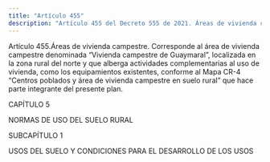 ```yaml
---
title: "Artículo 455"
description: "Artículo 455 del Decreto 555 de 2021. Áreas de vivienda campestre."
---
```


Artículo 455.Áreas de vivienda campestre. Corresponde al área de vivienda campestre denominada “Vivienda campestre de Guaymaral”, localizada en la zona rural del norte y que alberga actividades complementarias al uso de vivienda, como los equipamientos existentes, conforme al Mapa CR-4 “Centros poblados y área de vivienda campestre en suelo rural” que hace parte integrante del presente plan.
 
 CAPÍTULO 5
 
NORMAS DE USO DEL SUELO RURAL
 
SUBCAPÍTULO 1
 
USOS DEL SUELO Y CONDICIONES PARA EL DESARROLLO DE LOS USOS